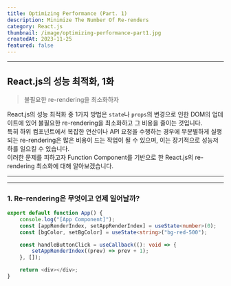 ```yaml
---
title: Optimizing Performance (Part. 1)
description: Minimize The Number Of Re-renders
category: React.js
thumbnail: /image/optimizing-performance-part1.jpg
createdAt: 2023-11-25
featured: false
---
```


---

## React.js의 성능 최적화, 1화

> 불필요한 re-rendering을 최소화하자

React.js의 성능 최적화 중 1가지 방법은 `state`나 `props`의 변경으로 인한 DOM의 업데이트에 있어 불필요한 re-rendering을 최소화하고 그 비용을 줄이는 것입니다.  
특히 하위 컴포넌트에서 복잡한 연산이나 API 요청을 수행하는 경우에 무분별하게 실행되는 re-rendering은 많은 비용이 드는 작업이 될 수 있으며, 이는 장기적으로 성능저하를 일으킬 수 있습니다.  
이러한 문제를 피하고자 Function Component를 기반으로 한 React.js의 re-rendering 최소화에 대해 알아보겠습니다.

---

---

### 1. Re-rendering은 무엇이고 언제 일어날까?

```typescript
export default function App() {
    console.log("[App Component]");
    const [appRenderIndex, setAppRenderIndex] = useState<number>(0);
    const [bgColor, setBgColor] = useState<string>("bg-red-500");

    const handleButtonClick = useCallback((): void => {
        setAppRenderIndex((prev) => prev + 1);
    }, []);

    return <div></div>;
}
```

